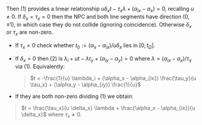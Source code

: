 
Then (1) provides a linear relationship $u \delta_x t - \tau_x \lambda + (\alpha_{ix} - \alpha_{x}) = 0$, recalling $u \neq 0$.
If $\delta_x = \tau_x = 0$ then the NPC and both line segments have direction $(0, \pm 1)$, in which case they do not collide (ignoring coincidence).<QedIcon/>
Otherwise $\delta_x$ or $\tau_x$ are non-zero.
- If $\tau_x = 0$ check whether $t_0 := (\alpha_x - \alpha_{ix}) / u \delta_x$ lies in $[0,  t_\Omega]$.<QedIcon/>
- If $\delta_x = 0$ then (2) is $\lambda_i + ut - \lambda\tau_y + (\alpha_{iy} - \alpha_y) = 0$ where $\lambda = (\alpha_{ix} - \alpha_x) / \tau_x$ via (1).
  Equivalently:
  > $t = -\frac{1}{u} \lambda_i +  (\alpha_x - \alpha_{ix}) \frac{\tau_y}{u \tau_x} + (\alpha_y - \alpha_{iy}) \frac{1}{u}$

- If they are both non-zero dividing (1) we obtain:
> $t = \frac{\tau_x}{u \delta_x} \lambda + \frac{\alpha_x - \alpha_{ix}}{u \delta_x}$
where $\tau_x \neq 0$.
